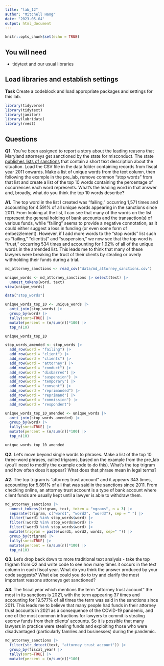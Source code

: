 ```yaml
---
title: "lab_12"
author: "Mitchell Hang"
date: "2023-05-04"
output: html_document
---
```


```r
knitr::opts_chunk$set(echo = TRUE)
```

## You will need

* tidytext and our usual libraries

## Load libraries and establish settings

**Task** Create a codeblock and load appropriate packages and settings for this lab.

```r
library(tidyverse)
library(tidytext)
library(janitor)
library(lubridate)
library(rvest)
```

## Questions

**Q1.** You've been assigned to report a story about the leading reasons that Maryland attorneys get sanctioned by the state for misconduct. The state [publishes lists of sanctions](https://www.courts.state.md.us/attygrievance/sanctions) that contain a short text description about the situation. Load the CSV file in the data folder containing records from fiscal year 2011 onwards. Make a list of unique words from the text column, then following the example in the pre_lab, remove common "stop words" from that list and create a list of the top 10 words containing the percentage of occurrences each word represents. What's the leading word in that answer and, broadly, what do you think the top 10 words describe?

**A1.**  The top word in the list I created was "failing," occurring 1,571 times and accounting for 4.591% of all unique words appearing in the sanctions since 2011. From looking at the list, I can see that many of the words on the list represent the general holding of bank accounts and the transaction(s) of various funds, while "failing" seems to provide a negative connotation, as it could either suggest a loss in funding (or even some form of embezzlement). However, if I add more words to the "stop words" list such as "failing," "client(s)" and "suspension," we now see that the top word is "trust," occurring 534 times and accounting for 1.92% of all of the unique words in the amended list. This leads me to think that many of these lawyers were breaking the trust of their clients by stealing or overly withholding their funds during a trial.

```r
md_attorney_sanctions <- read_csv("data/md_attorney_sanctions.csv")

unique_words <- md_attorney_sanctions |> select(text) |>
  unnest_tokens(word, text)
view(unique_words)

data("stop_words")

unique_words_top_10 <- unique_words |>
  anti_join(stop_words) |>
  group_by(word) |>
  tally(sort=TRUE) |>
  mutate(percent = (n/sum(n))*100) |>
  top_n(10)

unique_words_top_10

stop_words_amended <- stop_words |>
  add_row(word = "failing") |> 
  add_row(word = "client") |> 
  add_row(word = "clients") |> 
  add_row(word = "attorney") |> 
  add_row(word = "conduct") |>
  add_row(word = "disbarred") |>
  add_row(word = "suspension") |> 
  add_row(word = "temporary") |> 
  add_row(word = "consent") |> 
  add_row(word = "reprimanded") |>
  add_row(word = "reprimand") |>
  add_row(word = "commission") |>
  add_row(word = "respondent")

unique_words_top_10_amended <- unique_words |>
  anti_join(stop_words_amended) |>
  group_by(word) |>
  tally(sort=TRUE) |>
  mutate(percent = (n/sum(n))*100) |>
  top_n(10)

unique_words_top_10_amended
```

**Q2.** Let's move beyond single words to phrases. Make a list of the top 10 three-word phrases, called trigrams, based on the example from the pre_lab (you'll need to modify the example code to do this). What's the top trigram and how often does it appear? What does that phrase mean in legal terms?

**A2.** The top trigram is "attorney trust account" and it appears 343 times, accounting for 5.891% of all that was said in the sanctions since 2011. From checking online, an attorney trust account is a type of bank account where client funds are usually kept until a lawyer is able to withdraw them. 

```r
md_attorney_sanctions |>
  unnest_tokens(trigram, text, token = "ngrams", n = 3) |>
  separate(trigram, c("word1", "word2", "word3"), sep = " ") |>
  filter(!word1 %in% stop_words$word) |>
  filter(!word2 %in% stop_words$word) |>
  filter(!word3 %in% stop_words$word) |>
  mutate(trigram = paste(word1, word2, word3, sep=" ")) |>
  group_by(trigram) |>
  tally(sort=TRUE) |>
  mutate(percent = (n/sum(n))*100) |>
  top_n(10)
```

**Q3.** Let's drop back down to more traditional text analysis - take the top trigram from Q2 and write code to see how many times it occurs in the text column in each fiscal year. What do you think the answer produced by your code suggests? What else could you do to try and clarify the most important reasons attorneys get sanctioned?

**A3.** The fiscal year which mentions the term "attorney trust account" the most in its sanctions is 2021, with the term appearing 37 times and accounting for 19.577% of all times the term was said in the sanctions since 2011. This leads me to believe that many people had funds in their attorney trust accounts in 2021 as a consequence of the COVID-19 pandemic, and one of the most common infractions for lawyers to commit is stealing escrow funds from their clients' accounts. So it is possible that many lawyers in practice were stealing funds and exploiting those who were disadvantaged (particularly families and businesses) during the pandemic.

```r
md_attorney_sanctions |>
  filter(str_detect(text, "attorney trust account")) |>
  group_by(fiscal_year) |>
  tally(sort=TRUE) |>
  mutate(percent = (n/sum(n))*100)
```
